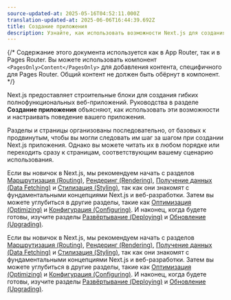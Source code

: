 ```yaml
---
source-updated-at: 2025-05-16T04:52:11.000Z
translation-updated-at: 2025-06-06T16:44:39.692Z
title: Создание приложения
description: Узнайте, как использовать возможности Next.js для создания приложений.
---
```


{/* Содержание этого документа используется как в App Router, так и в Pages Router. Вы можете использовать компонент `<PagesOnly>Content</PagesOnly>` для добавления контента, специфичного для Pages Router. Общий контент не должен быть обёрнут в компонент. */}

Next.js предоставляет строительные блоки для создания гибких полнофункциональных веб-приложений. Руководства в разделе **Создание приложения** объясняют, как использовать эти возможности и настраивать поведение вашего приложения.

Разделы и страницы организованы последовательно, от базовых к продвинутым, чтобы вы могли следовать им шаг за шагом при создании Next.js приложения. Однако вы можете читать их в любом порядке или переходить сразу к страницам, соответствующим вашему сценарию использования.

<AppOnly>

Если вы новичок в Next.js, мы рекомендуем начать с разделов [Маршрутизация (Routing)](/docs/app/building-your-application/routing), [Рендеринг (Rendering)](/docs/app/building-your-application/rendering), [Получение данных (Data Fetching)](/docs/app/building-your-application/data-fetching) и [Стилизация (Styling)](/docs/app/building-your-application/styling), так как они знакомят с фундаментальными концепциями Next.js и веб-разработки. Затем вы можете углубиться в другие разделы, такие как [Оптимизация (Optimizing)](/docs/app/building-your-application/optimizing) и [Конфигурация (Configuring)](/docs/app/building-your-application/configuring). И наконец, когда будете готовы, изучите разделы [Развёртывание (Deploying)](/docs/app/building-your-application/deploying) и [Обновление (Upgrading)](/docs/app/building-your-application/upgrading).

</AppOnly>

<PagesOnly>

Если вы новичок в Next.js, мы рекомендуем начать с разделов [Маршрутизация (Routing)](/docs/pages/building-your-application/routing), [Рендеринг (Rendering)](/docs/pages/building-your-application/rendering), [Получение данных (Data Fetching)](/docs/pages/building-your-application/data-fetching) и [Стилизация (Styling)](/docs/pages/building-your-application/styling), так как они знакомят с фундаментальными концепциями Next.js и веб-разработки. Затем вы можете углубиться в другие разделы, такие как [Оптимизация (Optimizing)](/docs/pages/building-your-application/optimizing) и [Конфигурация (Configuring)](/docs/pages/building-your-application/configuring). И наконец, когда будете готовы, изучите разделы [Развёртывание (Deploying)](/docs/pages/building-your-application/deploying) и [Обновление (Upgrading)](/docs/pages/building-your-application/upgrading).

</PagesOnly>